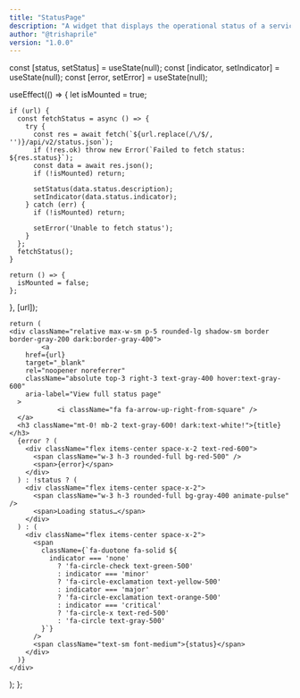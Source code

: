 ```yaml
---
title: "StatusPage"
description: "A widget that displays the operational status of a service."
author: "@trishaprile"
version: "1.0.0"
---
```



  const [status, setStatus] = useState(null);
  const [indicator, setIndicator] = useState(null);
  const [error, setError] = useState(null);

  useEffect(() => {
    let isMounted = true;

    if (url) {
      const fetchStatus = async () => {
        try {
          const res = await fetch(`${url.replace(/\/$/, '')}/api/v2/status.json`);
          if (!res.ok) throw new Error(`Failed to fetch status: ${res.status}`);
          const data = await res.json();
          if (!isMounted) return;
          
          setStatus(data.status.description);
          setIndicator(data.status.indicator);
        } catch (err) {
          if (!isMounted) return;
          
          setError('Unable to fetch status');
        }
      };
      fetchStatus();
    }
    
    return () => {
      isMounted = false;
    };
  }, [url]);

 	return (
    <div className="relative max-w-sm p-5 rounded-lg shadow-sm border border-gray-200 dark:border-gray-400">
			<a
        href={url}
        target="_blank"
        rel="noopener noreferrer"
        className="absolute top-3 right-3 text-gray-400 hover:text-gray-600"
        aria-label="View full status page"
      >
				<i className="fa fa-arrow-up-right-from-square" />
      </a>
      <h3 className="mt-0! mb-2 text-gray-600! dark:text-white!">{title}</h3>
      {error ? (
        <div className="flex items-center space-x-2 text-red-600">
          <span className="w-3 h-3 rounded-full bg-red-500" />
          <span>{error}</span>
        </div>
      ) : !status ? (
        <div className="flex items-center space-x-2">
          <span className="w-3 h-3 rounded-full bg-gray-400 animate-pulse" />
          <span>Loading status…</span>
        </div>
      ) : (
        <div className="flex items-center space-x-2">
          <span
            className={`fa-duotone fa-solid ${
              indicator === 'none'
                ? 'fa-circle-check text-green-500'
                : indicator === 'minor'
                ? 'fa-circle-exclamation text-yellow-500'
                : indicator === 'major'
                ? 'fa-circle-exclamation text-orange-500'
                : indicator === 'critical'
                ? 'fa-circle-x text-red-500'
                : 'fa-circle text-gray-500'
            }`}
          />
          <span className="text-sm font-medium">{status}</span>
        </div>
      )}
    </div>
  );
};

<StatusPage title="ReadMe Status" url="https://www.readmestatus.com" />

